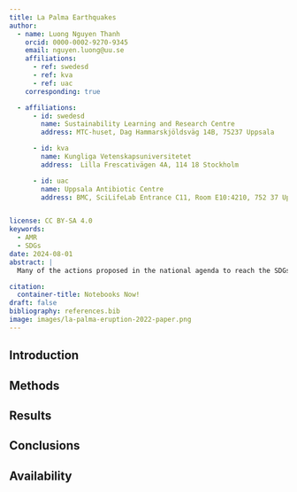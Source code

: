 ```yaml
---
title: La Palma Earthquakes
author:
  - name: Luong Nguyen Thanh
    orcid: 0000-0002-9270-9345
    email: nguyen.luong@uu.se
    affiliations:
      - ref: swedesd
      - ref: kva
      - ref: uac
    corresponding: true

  - affiliations:
      - id: swedesd
        name: Sustainability Learning and Research Centre
        address: MTC-huset, Dag Hammarskjöldsväg 14B, 75237 Uppsala

      - id: kva
        name: Kungliga Vetenskapsuniversitetet
        address:  Lilla Frescativägen 4A, 114 18 Stockholm

      - id: uac
        name: Uppsala Antibiotic Centre
        address: BMC, SciLifeLab Entrance C11, Room E10:4210, 752 37 Uppsala


license: CC BY-SA 4.0
keywords:
  - AMR
  - SDGs
date: 2024-08-01
abstract: |
  Many of the actions proposed in the national agenda to reach the SDGs could have implications for AMR. Therefore, alignment between the national action plan on AMR and SDGs is imperative to reduce duplication and increase the efficiency of interventions aimed at addressing AMR drivers by maximizing resources and expertise sharing. However, while many countries recognize the need to align the two agendas, the question remains: how should this be done? Currently, there is little scientific understanding of how policies related to these two agendas are likely to interact. As a result, the extent of synergistic and antagonistic interactions between proposed actions explicitly aimed at addressing AMR and the SDGs is mostly unexplored. In this study, we will assess the potential synergies or trade-offs between actions addressing AMR drivers proposed under these two frameworks. This will allow us to gain many valuable insights, such as identifying set of policies required to effectively address AMR, which will help governments coordinate policies across sectors and agencies to limit AMR in a comprehensive manner.

citation:
  container-title: Notebooks Now!
draft: false
bibliography: references.bib
image: images/la-palma-eruption-2022-paper.png
---
```


## Introduction


## Methods



## Results



## Conclusions



## Availability {.unnumbered}


